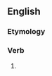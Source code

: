 ==English==

===Etymology===
{{suffix|en|attend|est|nocat=1}}

===Verb===
{{head|en|verb form}}

# {{en-archaic second-person singular of|attend}}